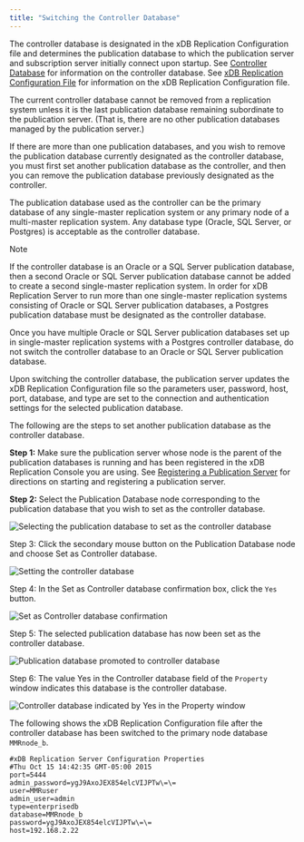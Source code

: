 ```yaml
---
title: "Switching the Controller Database"
---
```


<div id="switching_controller_db" class="registered_link"></div>


The controller database is designated in the xDB Replication Configuration file and determines the publication database to which the publication server and subscription server initially connect upon startup. See [Controller Database](../02_overview/03_replication_server_components_and_architecture/#controller_database) for information on the controller database. See [xDB Replication Configuration File](../02_overview/03_replication_server_components_and_architecture/#xdb_replication_conf_file) for information on the xDB Replication Configuration file.

The current controller database cannot be removed from a replication system unless it is the last publication database remaining subordinate to the publication server. (That is, there are no other publication databases managed by the publication server.)

If there are more than one publication databases, and you wish to remove the publication database currently designated as the controller database, you must first set another publication database as the controller, and then you can remove the publication database previously designated as the controller.

The publication database used as the controller can be the primary database of any single-master replication system or any primary node of a multi-master replication system. Any database type (Oracle, SQL Server, or Postgres) is acceptable as the controller database.

<div class="note">

<div class="title">

Note

</div>

If the controller database is an Oracle or a SQL Server publication database, then a second Oracle or SQL Server publication database cannot be added to create a second single-master replication system. In order for xDB Replication Server to run more than one single-master replication systems consisting of Oracle or SQL Server publication databases, a Postgres publication database must be designated as the controller database.

</div>

Once you have multiple Oracle or SQL Server publication databases set up in single-master replication systems with a Postgres controller database, do not switch the controller database to an Oracle or SQL Server publication database.

Upon switching the controller database, the publication server updates the xDB Replication Configuration file so the parameters user, password, host, port, database, and type are set to the connection and authentication settings for the selected publication database.

The following are the steps to set another publication database as the controller database.

**Step 1:** Make sure the publication server whose node is the parent of the publication databases is running and has been registered in the xDB Replication Console you are using. See [Registering a Publication Server](../05_smr_operation/02_creating_publication/#registering_publication_server) for directions on starting and registering a publication server.

**Step 2:** Select the Publication Database node corresponding to the publication database that you wish to set as the controller database.

![Selecting the publication database to set as the controller database](/../images/image275.png)

Step 3: Click the secondary mouse button on the Publication Database node and choose Set as Controller database.

![Setting the controller database](/../images/image276.png)

Step 4: In the Set as Controller database confirmation box, click the `Yes` button.

![Set as Controller database confirmation](/../images/image277.png)

Step 5: The selected publication database has now been set as the controller database.

![Publication database promoted to controller database](/../images/image278.png)

Step 6: The value <span class="title-ref">Yes</span> in the Controller database field of the `Property` window indicates this database is the controller database.

![Controller database indicated by Yes in the Property window](/../images/image279.png)

The following shows the xDB Replication Configuration file after the controller database has been switched to the primary node database `MMRnode_b`.

``` text
#xDB Replication Server Configuration Properties
#Thu Oct 15 14:42:35 GMT-05:00 2015
port=5444
admin_password=ygJ9AxoJEX854elcVIJPTw\=\=
user=MMRuser
admin_user=admin
type=enterprisedb
database=MMRnode_b
password=ygJ9AxoJEX854elcVIJPTw\=\=
host=192.168.2.22
```
